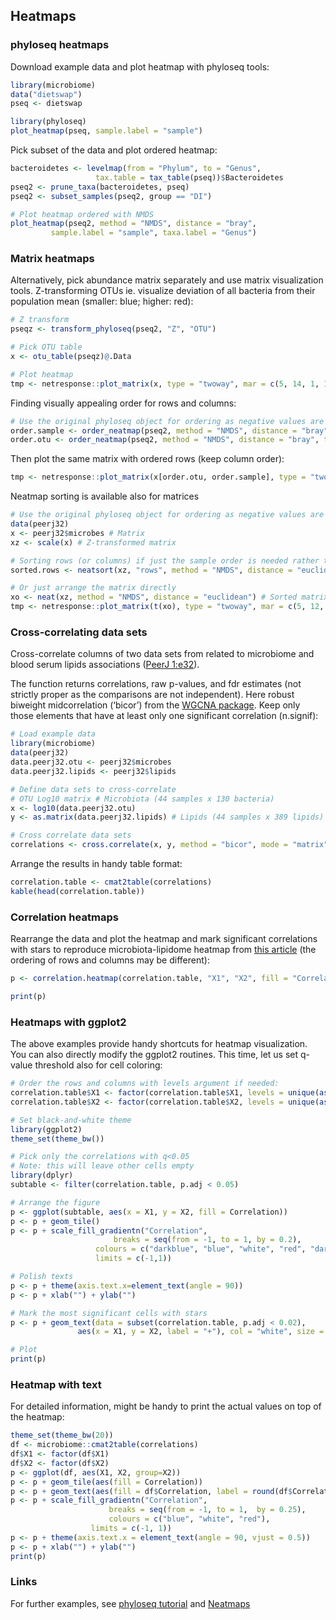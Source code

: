 ## Heatmaps

### phyloseq heatmaps

Download example data and plot heatmap with phyloseq tools:

```r
library(microbiome)
data("dietswap")
pseq <- dietswap

library(phyloseq)
plot_heatmap(pseq, sample.label = "sample")
```

Pick subset of the data and plot ordered heatmap:

```r
bacteroidetes <- levelmap(from = "Phylum", to = "Genus",
	      	 	   tax.table = tax_table(pseq))$Bacteroidetes
pseq2 <- prune_taxa(bacteroidetes, pseq)
pseq2 <- subset_samples(pseq2, group == "DI")

# Plot heatmap ordered with NMDS
plot_heatmap(pseq2, method = "NMDS", distance = "bray",
	     sample.label = "sample", taxa.label = "Genus")
```


### Matrix heatmaps

Alternatively, pick abundance matrix separately and use matrix
visualization tools. Z-transforming OTUs ie. visualize deviation of
all bacteria from their population mean (smaller: blue; higher: red):

```r
# Z transform
pseqz <- transform_phyloseq(pseq2, "Z", "OTU")

# Pick OTU table
x <- otu_table(pseqz)@.Data

# Plot heatmap
tmp <- netresponse::plot_matrix(x, type = "twoway", mar = c(5, 14, 1, 1))
```

Finding visually appealing order for rows and columns:

```r
# Use the original phyloseq object for ordering as negative values are not allowed
order.sample <- order_neatmap(pseq2, method = "NMDS", distance = "bray", target = "sites", first = NULL) 
order.otu <- order_neatmap(pseq2, method = "NMDS", distance = "bray", target = "species", first = NULL)
```

Then plot the same matrix with ordered rows (keep column order):

```r
tmp <- netresponse::plot_matrix(x[order.otu, order.sample], type = "twoway", mar = c(5, 12, 1, 1))
```


Neatmap sorting is available also for matrices

```r
# Use the original phyloseq object for ordering as negative values are not allowed
data(peerj32)
x <- peerj32$microbes # Matrix
xz <- scale(x) # Z-transformed matrix

# Sorting rows (or columns) if just the sample order is needed rather than the matrix
sorted.rows <- neatsort(xz, "rows", method = "NMDS", distance = "euclidean") 

# Or just arrange the matrix directly
xo <- neat(xz, method = "NMDS", distance = "euclidean") # Sorted matrix
tmp <- netresponse::plot_matrix(t(xo), type = "twoway", mar = c(5, 12, 1, 1))
```



### Cross-correlating data sets

Cross-correlate columns of two data sets from related to microbiome and blood serum lipids associations ([PeerJ 1:e32](https://peerj.com/articles/32/)).

The function returns correlations, raw p-values, and fdr estimates (not strictly proper as the comparisons are not independent). Here robust biweight midcorrelation ('bicor') from the [WGCNA package](http://labs.genetics.ucla.edu/horvath/CoexpressionNetwork/Rpackages/WGCNA/). Keep only those elements that have at least only one significant correlation (n.signif):

```r
# Load example data 
library(microbiome)
data(peerj32)
data.peerj32.otu <- peerj32$microbes 
data.peerj32.lipids <- peerj32$lipids 

# Define data sets to cross-correlate
# OTU Log10 matrix # Microbiota (44 samples x 130 bacteria)
x <- log10(data.peerj32.otu)
y <- as.matrix(data.peerj32.lipids) # Lipids (44 samples x 389 lipids)

# Cross correlate data sets
correlations <- cross.correlate(x, y, method = "bicor", mode = "matrix", p.adj.threshold = 0.05, n.signif = 1)
```

Arrange the results in handy table format: 

```r
correlation.table <- cmat2table(correlations)
kable(head(correlation.table))
```

### Correlation heatmaps

Rearrange the data and plot the heatmap and mark significant correlations with stars to reproduce microbiota-lipidome heatmap from [this article](https://peerj.com/articles/32/) (the ordering of rows and columns may be different): 

```r
p <- correlation.heatmap(correlation.table, "X1", "X2", fill = "Correlation", star = "p.adj", p.adj.threshold = 0.05) 
```
```r
print(p)
```


### Heatmaps with ggplot2

The above examples provide handy shortcuts for heatmap visualization. You can also directly modify the ggplot2 routines. This time, let us set q-value threshold also for cell coloring: 

```r
# Order the rows and columns with levels argument if needed:
correlation.table$X1 <- factor(correlation.table$X1, levels = unique(as.character(correlation.table$X1)))
correlation.table$X2 <- factor(correlation.table$X2, levels = unique(as.character(correlation.table$X2)))

# Set black-and-white theme
library(ggplot2)
theme_set(theme_bw())

# Pick only the correlations with q<0.05
# Note: this will leave other cells empty
library(dplyr)
subtable <- filter(correlation.table, p.adj < 0.05)

# Arrange the figure
p <- ggplot(subtable, aes(x = X1, y = X2, fill = Correlation))
p <- p + geom_tile() 
p <- p + scale_fill_gradientn("Correlation", 
       	 		       breaks = seq(from = -1, to = 1, by = 0.2), 
			       colours = c("darkblue", "blue", "white", "red", "darkred"), 
			       limits = c(-1,1)) 

# Polish texts
p <- p + theme(axis.text.x=element_text(angle = 90))
p <- p + xlab("") + ylab("")

# Mark the most significant cells with stars
p <- p + geom_text(data = subset(correlation.table, p.adj < 0.02), 
       	 	   aes(x = X1, y = X2, label = "+"), col = "white", size = 5)

# Plot
print(p)
```

### Heatmap with text

For detailed information, might be handy to print the actual values on
top of the heatmap:

```r
theme_set(theme_bw(20))
df <- microbiome::cmat2table(correlations)
df$X1 <- factor(df$X1)
df$X2 <- factor(df$X2)
p <- ggplot(df, aes(X1, X2, group=X2)) 
p <- p + geom_tile(aes(fill = Correlation)) 
p <- p + geom_text(aes(fill = df$Correlation, label = round(df$Correlation, 1)), size = 2) 
p <- p + scale_fill_gradientn("Correlation", 
       	 		      breaks = seq(from = -1, to = 1,  by = 0.25), 
       	 		      colours = c("blue", "white", "red"), 
			      limits = c(-1, 1))
p <- p + theme(axis.text.x = element_text(angle = 90, vjust = 0.5)) 
p <- p + xlab("") + ylab("")
print(p)
```

### Links

For further examples, see [phyloseq tutorial](http://joey711.github.io/phyloseq/plot_heatmap-examples.html) and [Neatmaps](http://www.biomedcentral.com/1471-2105/11/45)